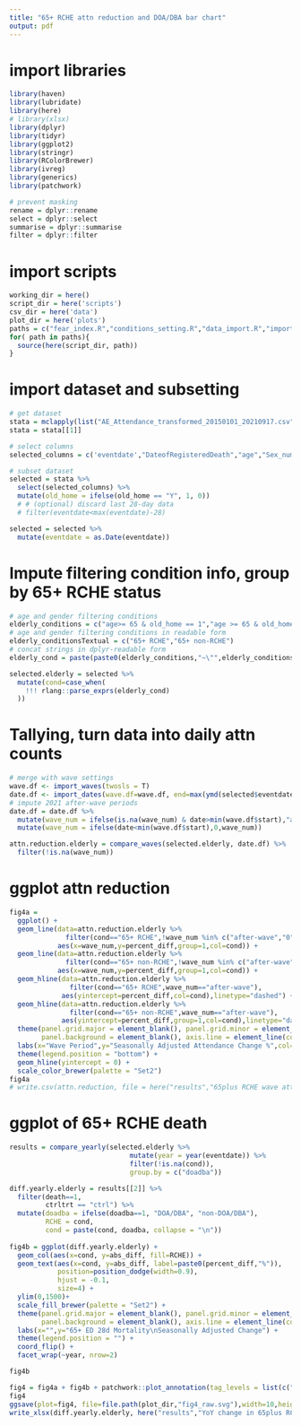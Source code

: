 ```yaml
---
title: "65+ RCHE attn reduction and DOA/DBA bar chart"
output: pdf
---
```


# import libraries

```r
library(haven) 
library(lubridate)
library(here)
# library(xlsx)
library(dplyr)
library(tidyr)
library(ggplot2)
library(stringr)
library(RColorBrewer)
library(ivreg)
library(generics)
library(patchwork)

# prevent masking
rename = dplyr::rename
select = dplyr::select
summarise = dplyr::summarise
filter = dplyr::filter
```

# import scripts

```r

working_dir = here()
script_dir = here('scripts')
csv_dir = here('data')
plot_dir = here('plots')
paths = c("fear_index.R","conditions_setting.R","data_import.R","import.R")
for( path in paths){
  source(here(script_dir, path))
}
```

# import dataset and subsetting

```r
# get dataset
stata = mclapply(list("AE_Attendance_transformed_20150101_20210917.csv"), import_csv, mc.cores=40)
stata = stata[[1]]

# select columns
selected_columns = c('eventdate',"DateofRegisteredDeath","age","Sex_num","death","old_home","doadba")

# subset dataset
selected = stata %>% 
  select(selected_columns) %>%
  mutate(old_home = ifelse(old_home == "Y", 1, 0))
  # # (optional) discard last 28-day data 
  # filter(eventdate<max(eventdate)-28)

selected = selected %>% 
  mutate(eventdate = as.Date(eventdate)) 
```

# Impute filtering condition info, group by 65+ RCHE status

```r
# age and gender filtering conditions 
elderly_conditions = c("age>= 65 & old_home == 1","age >= 65 & old_home == 0")
# age and gender filtering conditions in readable form
elderly_conditionsTextual = c("65+ RCHE","65+ non-RCHE")
# concat strings in dplyr-readable form
elderly_cond = paste(paste0(elderly_conditions,"~\"",elderly_conditionsTextual,"\";"),collapse ='')

selected.elderly = selected %>% 
  mutate(cond=case_when(
    !!! rlang::parse_exprs(elderly_cond)
  ))
```

# Tallying, turn data into daily attn counts

```r

# merge with wave settings
wave.df <- import_waves(twosls = T)
date.df <- import_dates(wave.df=wave.df, end=max(ymd(selected$eventdate))) 
# impute 2021 after-wave periods
date.df = date.df %>%
  mutate(wave_num = ifelse(is.na(wave_num) & date>min(wave.df$start),"after-wave",wave_num))%>%
  mutate(wave_num = ifelse(date<min(wave.df$start),0,wave_num))

attn.reduction.elderly = compare_waves(selected.elderly, date.df) %>%
  filter(!is.na(wave_num))
```

# ggplot attn reduction

```r
fig4a =
  ggplot() +
  geom_line(data=attn.reduction.elderly %>% 
              filter(cond=="65+ RCHE",!wave_num %in% c("after-wave","0")),
            aes(x=wave_num,y=percent_diff,group=1,col=cond)) +
  geom_line(data=attn.reduction.elderly %>% 
              filter(cond=="65+ non-RCHE",!wave_num %in% c("after-wave","0")),
            aes(x=wave_num,y=percent_diff,group=1,col=cond)) +
  geom_hline(data=attn.reduction.elderly %>% 
               filter(cond=="65+ RCHE",wave_num=="after-wave"),
             aes(yintercept=percent_diff,col=cond),linetype="dashed") +
  geom_hline(data=attn.reduction.elderly %>% 
               filter(cond=="65+ non-RCHE",wave_num=="after-wave"),
             aes(yintercept=percent_diff,group=1,col=cond),linetype="dashed") +
  theme(panel.grid.major = element_blank(), panel.grid.minor = element_blank(),
        panel.background = element_blank(), axis.line = element_line(colour = "black")) +
  labs(x="Wave Period",y="Seasonally Adjusted Attendance Change %",col="") +
  theme(legend.position = "bottom") +
  geom_hline(yintercept = 0) +
  scale_color_brewer(palette = "Set2") 
fig4a
# write.csv(attn.reduction, file = here("results","65plus RCHE wave attn.csv"))
```

# ggplot of 65+ RCHE death

```r
results = compare_yearly(selected.elderly %>%
                              mutate(year = year(eventdate)) %>%
                              filter(!is.na(cond)),
                              group.by = c("doadba"))

diff.yearly.elderly = results[[2]] %>%
  filter(death==1,
         ctrltrt == "ctrl") %>%
  mutate(doadba = ifelse(doadba==1, "DOA/DBA", "non-DOA/DBA"),
         RCHE = cond,
         cond = paste(cond, doadba, collapse = "\n"))
  
fig4b = ggplot(diff.yearly.elderly) +
  geom_col(aes(x=cond, y=abs_diff, fill=RCHE)) +
  geom_text(aes(x=cond, y=abs_diff, label=paste0(percent_diff,"%")),
            position=position_dodge(width=0.9),
            hjust = -0.1,
            size=4) +
  ylim(0,1500)+
  scale_fill_brewer(palette = "Set2") +
  theme(panel.grid.major = element_blank(), panel.grid.minor = element_blank(),
        panel.background = element_blank(), axis.line = element_line(colour = "black")) +
  labs(x="",y="65+ ED 28d Mortality\nSeasonally Adjusted Change") +
  theme(legend.position = "") +
  coord_flip() +
  facet_wrap(~year, nrow=2)

fig4b

fig4 = fig4a + fig4b + patchwork::plot_annotation(tag_levels = list(c("A", "B")))
fig4
ggsave(plot=fig4, file=file.path(plot_dir,"fig4_raw.svg"),width=10,height=5)
write_xlsx(diff.yearly.elderly, here("results","YoY change in 65plus RCHE DOADBA.xlsx"))
```
